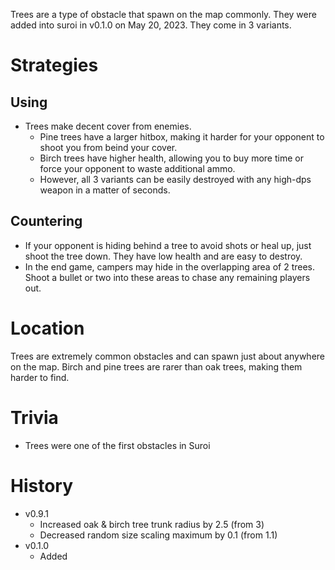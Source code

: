 Trees are a type of obstacle that spawn on the map commonly. They were added into suroi in v0.1.0 on May 20, 2023. They come in 3 variants.

# Strategies
## Using
- Trees make decent cover from enemies.
    - Pine trees have a larger hitbox, making it harder for your opponent to shoot you from beind your cover. 
    - Birch trees have higher health, allowing you to buy more time or force your opponent to waste additional ammo. 
    - However, all 3 variants can be easily destroyed with any high-dps weapon in a matter of seconds.

## Countering
- If your opponent is hiding behind a tree to avoid shots or heal up, just shoot the tree down. They have low health and are easy to destroy.
- In the end game, campers may hide in the overlapping area of 2 trees. Shoot a bullet or two into these areas to chase any remaining players out.

# Location
Trees are extremely common obstacles and can spawn just about anywhere on the map. Birch and pine trees are rarer than oak trees, making them harder to find.

# Trivia
- Trees were one of the first obstacles in Suroi 

# History
- v0.9.1
    - Increased oak & birch tree trunk radius by 2.5 (from 3)
    - Decreased random size scaling maximum by 0.1 (from 1.1)
- v0.1.0
    - Added
